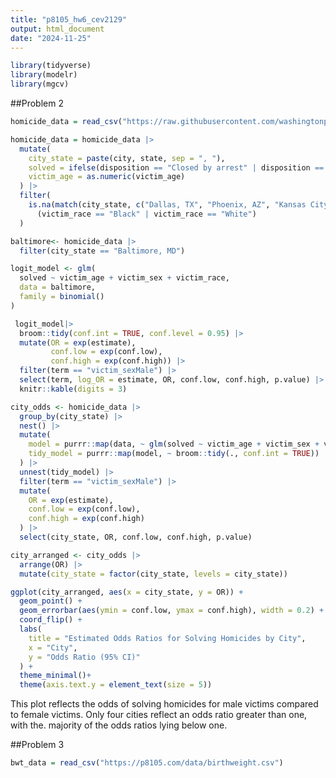 ```yaml
---
title: "p8105_hw6_cev2129"
output: html_document
date: "2024-11-25"
---
```



```r
library(tidyverse)
library(modelr)
library(mgcv)
```
##Problem 2
```r
homicide_data = read_csv("https://raw.githubusercontent.com/washingtonpost/data-homicides/master/homicide-data.csv")

homicide_data = homicide_data |>
  mutate(
    city_state = paste(city, state, sep = ", "),
    solved = ifelse(disposition == "Closed by arrest" | disposition == "Closed without arrest", 1, 0),
    victim_age = as.numeric(victim_age)
  ) |>
  filter(
    is.na(match(city_state, c("Dallas, TX", "Phoenix, AZ", "Kansas City, MO", "Tulsa, AL"))) &
      (victim_race == "Black" | victim_race == "White")
  )
```

```r
baltimore<- homicide_data |>
  filter(city_state == "Baltimore, MD") 

logit_model <- glm(
  solved ~ victim_age + victim_sex + victim_race, 
  data = baltimore, 
  family = binomial()
)

 logit_model|>
  broom::tidy(conf.int = TRUE, conf.level = 0.95) |>  
  mutate(OR = exp(estimate),                         
         conf.low = exp(conf.low),                    
         conf.high = exp(conf.high)) |>              
  filter(term == "victim_sexMale") |>                      
  select(term, log_OR = estimate, OR, conf.low, conf.high, p.value) |>
  knitr::kable(digits = 3)    
```

```r
city_odds <- homicide_data |>
  group_by(city_state) |>
  nest() |> 
  mutate(
    model = purrr::map(data, ~ glm(solved ~ victim_age + victim_sex + victim_race, data = ., family = binomial())),
    tidy_model = purrr::map(model, ~ broom::tidy(., conf.int = TRUE))
  ) |> 
  unnest(tidy_model) |> 
  filter(term == "victim_sexMale") |> 
  mutate(
    OR = exp(estimate), 
    conf.low = exp(conf.low), 
    conf.high = exp(conf.high)
  ) |>
  select(city_state, OR, conf.low, conf.high, p.value)
```
```r
city_arranged <- city_odds |>
  arrange(OR) |> 
  mutate(city_state = factor(city_state, levels = city_state))

ggplot(city_arranged, aes(x = city_state, y = OR)) +
  geom_point() +
  geom_errorbar(aes(ymin = conf.low, ymax = conf.high), width = 0.2) +
  coord_flip() +
  labs(
    title = "Estimated Odds Ratios for Solving Homicides by City",
    x = "City",
    y = "Odds Ratio (95% CI)"
  ) +
  theme_minimal()+
  theme(axis.text.y = element_text(size = 5))
```
This plot reflects the odds of solving homicides for male victims compared to female victims. Only four cities reflect an odds ratio greater than one, with the. majority of the odds ratios lying below one. 


##Problem 3
```r
bwt_data = read_csv("https://p8105.com/data/birthweight.csv")
```

